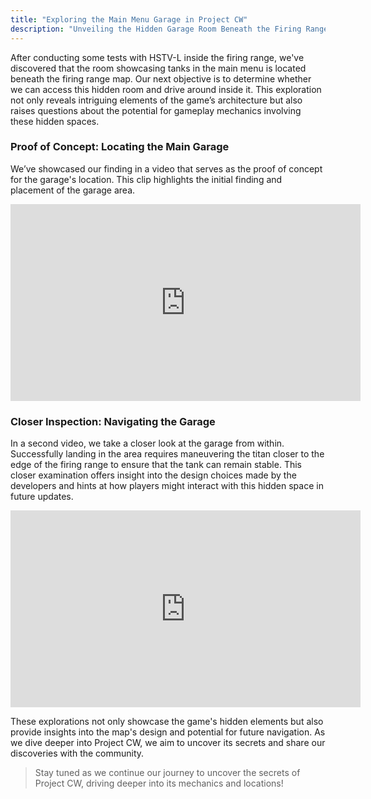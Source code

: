 ```yaml
---
title: "Exploring the Main Menu Garage in Project CW"
description: "Unveiling the Hidden Garage Room Beneath the Firing Range"
---
```


After conducting some tests with HSTV-L inside the firing range, we've discovered that the room showcasing tanks in the main menu is located beneath the firing range map. Our next objective is to determine whether we can access this hidden room and drive around inside it. This exploration not only reveals intriguing elements of the game’s architecture but also raises questions about the potential for gameplay mechanics involving these hidden spaces.

### Proof of Concept: Locating the Main Garage

We’ve showcased our finding in a video that serves as the proof of concept for the garage's location. This clip highlights the initial finding and placement of the garage area.

<div align="center">

<iframe width="560" height="315" src="https://www.youtube.com/embed/JXNd9emu9ms?si=POJyNc7F0TLt3kc1" title="YouTube video player" frameborder="0" allow="accelerometer; autoplay; clipboard-write; encrypted-media; gyroscope; picture-in-picture; web-share" referrerpolicy="strict-origin-when-cross-origin" allowfullscreen></iframe>

</div>

### Closer Inspection: Navigating the Garage

In a second video, we take a closer look at the garage from within. Successfully landing in the area requires maneuvering the titan closer to the edge of the firing range to ensure that the tank can remain stable. This closer examination offers insight into the design choices made by the developers and hints at how players might interact with this hidden space in future updates.

<div align="center">

<iframe width="560" height="315" src="https://www.youtube.com/embed/PbloPBofpHs?si=zDAOVbGeYws_CWca" title="YouTube video player" frameborder="0" allow="accelerometer; autoplay; clipboard-write; encrypted-media; gyroscope; picture-in-picture; web-share" referrerpolicy="strict-origin-when-cross-origin" allowfullscreen></iframe>

</div>

These explorations not only showcase the game's hidden elements but also provide insights into the map's design and potential for future navigation. As we dive deeper into Project CW, we aim to uncover its secrets and share our discoveries with the community.

> Stay tuned as we continue our journey to uncover the secrets of Project CW, driving deeper into its mechanics and locations!
